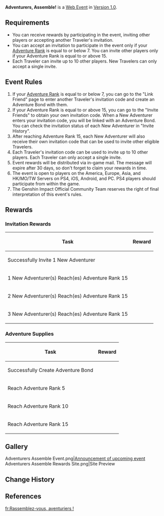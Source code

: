 {{Event
|image             = Adventurers Assemble Event 2.png
|type              = Web
|time_known        = yes
|time_start        = 2020-10-28 12:00:00
|time_start_offset = GMT+8
|time_end          = 2020-11-27 23:59:59
|time_end_offset   = GMT+8
|link              = https://www.hoyolab.com/article/65160
|link2             = https://webstatic-sea.mihoyo.com/ys/event/e20201028-invite-sea/index.html
|link2name         = Event Page
}}
{{Description|Dear Travelers~<br>The new event meticulously prepared by Paimon, "Adventurers, Assemble!", is about to begin!<br>Participate in the event for the opportunity to win [[Mora]], [[artifacts]], [[Primogem]]s and other rewards!<ref>Twitter: [https://twitter.com/GenshinImpact/status/1319488722157580289 Official Announcement]</ref>}}
'''Adventurers, Assemble!''' is a [[Web Event]] in [[Version 1.0]].

==Requirements==
* You can receive rewards by participating in the event, inviting other players or accepting another Traveler's invitation.
* You can accept an invitation to participate in the event only if your [[Adventure Rank]] is equal to or below 7. You can invite other players only if your Adventure Rank is equal to or above 15.
* Each Traveler can invite up to 10 other players. New Travelers can only accept a single invite.

==Event Rules==
# If your [[Adventure Rank]] is equal to or below 7, you can go to the "Link Friend" page to enter another Traveler's invitation code and create an Adventure Bond with them.
# If your Adventure Rank is equal to or above 15, you can go to the "Invite Friends" to obtain your own invitation code. When a New Adventurer enters your invitation code, you will be linked with an Adventure Bond. You can check the invitation status of each New Adventurer in "Invite History".
# After reaching Adventure Rank 15, each New Adventurer will also receive their own invitation code that can be used to invite other eligible Travelers.
# Each Traveler's invitation code can be used to invite up to 10 other players. Each Traveler can only accept a single invite.
# Event rewards will be distributed via in-game mail. The message will expire after 30 days, so don't forget to claim your rewards in time.
# The event is open to players on the America, Europe, Asia, and HK/MO/TW Servers on PS4, iOS, Android, and PC. PS4 players should participate from within the game.
# The Genshin Impact Official Community Team reserves the right of final interpretation of this event's rules.

==Rewards==
===Invitation Rewards===
{| class="article-table"
!Task
!Reward
|-
|Successfully Invite 1 New Adventurer
|{{Card|Mora|10,000}}
|-
|1 New Adventurer(s) Reach(es) Adventure Rank 15
|{{Card|Primogem|60}}
|-
|2 New Adventurer(s) Reach(es) Adventure Rank 15
|{{Card|Primogem|60}}
|-
|3 New Adventurer(s) Reach(es) Adventure Rank 15
|{{Card|Primogem|60}}
|}

===Adventure Supplies===
{| class="article-table"
!Task
!Reward
|-
|Successfully Create Adventure Bond
|{{Card|Mora|10,000}}{{Card|Fine Enhancement Ore|10}}{{Card|Adventurer's Experience|10}}
|-
|Reach Adventure Rank 5
|{{Card|Medal of the Brave|1|quality=3}}
|-
|Reach Adventure Rank 10
|{{Card|Prospect of the Brave|1|quality=3}}
|-
|Reach Adventure Rank 15
|{{Card|Hero's Wit|10}}
|}

==Gallery==
<gallery>
Adventurers Assemble Event.png|[https://twitter.com/GenshinImpact/status/1319488722157580289 Announcement of upcoming event]
Adventurers Assemble Rewards Site.png|Site Preview
</gallery>

==Change History==
{{Change History|1.0}}

==References==
{{Reflist}}

[[fr:Rassemblez-vous, aventuriers !]]